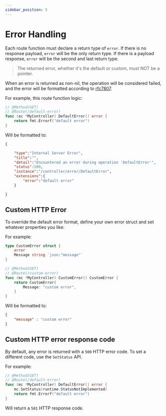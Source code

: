 ```yaml
---
sidebar_position: 5
---
```


# Error Handling

Each route function must declare a return type of `error`. If there is no response payload, `error` will be the only return type. If there is a payload response, `error` will be the second and last return type.

> The returned error, whether it's the default or custom, must NOT be a pointer.

When an error is returned as non-nil, the operation will be considered failed, and the error will be formatted according to [rfc7807](https://datatracker.ietf.org/doc/html/rfc7807).

For example, this route function logic:

```go
// @Method(GET)
// @Route(/default-error)
func (ec *MyController) DefaultError() error {
    return fmt.Errorf("default error")
}
```

Will be formatted to:

```json
{

    "type":"Internal Server Error",
    "title":"",
    "detail":"Encountered an error during operation 'DefaultError'",
    "status":500,
    "instance":"/controller/error/DefaultError",
    "extensions":{
        "error":"default error"
    }

}
```

## Custom HTTP Error

To override the default error format, define your own error struct and set whatever properties you like:


For example:
```go
type CustomError struct {
	error
	Message string `json:"message"`
}

// @Method(GET)
// @Route(/custom-error)
func (mc *MyController) CustomError() CustomError {
	return CustomError{
		Message: "custom error",
	}
}
```

Will be formatted to:

```json
{
    "message" : "custom error"
}
```

## Custom HTTP error response code
By default, any error is returned with a `500` HTTP error code. To set a different code, use the `SetStatus` API.

For example:
```go
// @Method(GET)
// @Route(/default-error)
func (mc *MyController) DefaultError() error {
    mc.SetStatus(runtime.StatusNotImplemented)
    return fmt.Errorf("default error")
}
```

Will return a `501` HTTP response code.